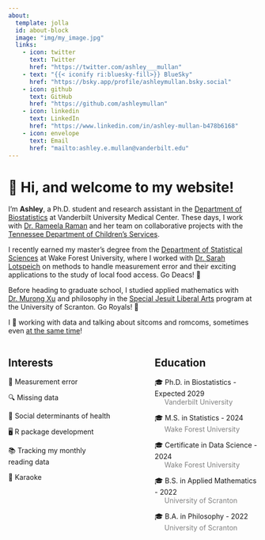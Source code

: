 ```yaml
---
about:
  template: jolla
  id: about-block
  image: "img/my_image.jpg"
  links:
    - icon: twitter
      text: Twitter
      href: "https://twitter.com/ashley___mullan"
    - text: "{{< iconify ri:bluesky-fill>}} BlueSky"
      href: "https://bsky.app/profile/ashleymullan.bsky.social"
    - icon: github
      text: GitHub
      href: "https://github.com/ashleymullan"
    - icon: linkedin
      text: LinkedIn
      href: "https://www.linkedin.com/in/ashley-mullan-b478b6168"
    - icon: envelope
      text: Email
      href: "mailto:ashley.e.mullan@vanderbilt.edu"  
---
```


::: {#about-block}
:::

# 👋 Hi, and welcome to my website! 

I'm **Ashley**, a Ph.D. student and research assistant in the <a href="https://www.vumc.org/biostatistics/vanderbilt-department-biostatistics" target="_blank">Department of Biostatistics</a> at Vanderbilt University Medical Center. These days, I work with [Dr. Rameela Raman](https://www.vumc.org/biostatistics/person/rameela-raman) and her team on collaborative projects with the [Tennessee Department of Children's Services](https://www.tn.gov/dcs.html).

I recently earned my master's degree from the <a href="https://stats.wfu.edu" target="_blank">Department of Statistical Sciences</a> at Wake Forest University, where I worked with [Dr. Sarah Lotspeich](https://www.sarahlotspeich.com/) on methods to handle measurement error and their exciting applications to the study of local food access. Go Deacs! 🎩

Before heading to graduate school, I studied applied mathematics with [Dr. Murong Xu](https://sites.google.com/prod/view/murongxu/home) and philosophy in the [Special Jesuit Liberal Arts](https://catalog.scranton.edu/preview_program.php?catoid=56&poid=8330&hl=%22special+jesuit%22&returnto=search) program at the University of Scranton. Go Royals! 💜

I 💖 working with data and talking about sitcoms and romcoms, sometimes even [at the same time](https://drive.google.com/file/d/1bRwA-At8TQ853uAKEudn6Ol84eFd4LJp/view?usp=sharing)!

:::: {.columns}

::: {.column width="45%"}

## Interests

📏 Measurement error 

🔍 Missing data 

🍎 Social determinants of health 

🖥 R package development

📚 Tracking my monthly reading data

🎤 Karaoke 

:::

::: {.column width="10%"}
<!-- empty column to create gap -->
:::

::: {.column width="45%"}
## Education

🎓 Ph.D. in Biostatistics - Expected 2029 <br /> &nbsp;&nbsp;&nbsp;&nbsp;&nbsp;<span style="color:gray">Vanderbilt University </span>

🎓 M.S. in Statistics - 2024 <br /> &nbsp;&nbsp;&nbsp;&nbsp;&nbsp;<span style="color:gray">Wake Forest University </span>

🎓 Certificate in Data Science - 2024 <br /> &nbsp;&nbsp;&nbsp;&nbsp;&nbsp;<span style="color:gray">Wake Forest University </span>

🎓 B.S. in Applied Mathematics - 2022 <br /> &nbsp;&nbsp;&nbsp;&nbsp;&nbsp;<span style="color:gray">University of Scranton</span>

🎓 B.A. in Philosophy - 2022 <br /> &nbsp;&nbsp;&nbsp;&nbsp;&nbsp;<span style="color:gray">University of Scranton</span>


:::

::::


